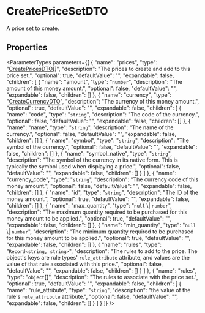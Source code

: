 
# CreatePriceSetDTO

A price set to create.

## Properties

<ParameterTypes parameters={[
  {
    "name": "prices",
    "type": "[CreatePricesDTO](types.CreatePricesDTO.mdx)[]",
    "description": "The prices to create and add to this price set.",
    "optional": true,
    "defaultValue": "",
    "expandable": false,
    "children": [
      {
        "name": "amount",
        "type": "`number`",
        "description": "The amount of this money amount.",
        "optional": false,
        "defaultValue": "",
        "expandable": false,
        "children": []
      },
      {
        "name": "currency",
        "type": "[CreateCurrencyDTO](types.CreateCurrencyDTO.mdx)",
        "description": "The currency of this money amount.",
        "optional": true,
        "defaultValue": "",
        "expandable": false,
        "children": [
          {
            "name": "code",
            "type": "`string`",
            "description": "The code of the currency.",
            "optional": false,
            "defaultValue": "",
            "expandable": false,
            "children": []
          },
          {
            "name": "name",
            "type": "`string`",
            "description": "The name of the currency.",
            "optional": false,
            "defaultValue": "",
            "expandable": false,
            "children": []
          },
          {
            "name": "symbol",
            "type": "`string`",
            "description": "The symbol of the currency.",
            "optional": false,
            "defaultValue": "",
            "expandable": false,
            "children": []
          },
          {
            "name": "symbol_native",
            "type": "`string`",
            "description": "The symbol of the currency in its native form. This is typically the symbol used when displaying a price.",
            "optional": false,
            "defaultValue": "",
            "expandable": false,
            "children": []
          }
        ]
      },
      {
        "name": "currency_code",
        "type": "`string`",
        "description": "The currency code of this money amount.",
        "optional": false,
        "defaultValue": "",
        "expandable": false,
        "children": []
      },
      {
        "name": "id",
        "type": "`string`",
        "description": "The ID of the money amount.",
        "optional": true,
        "defaultValue": "",
        "expandable": false,
        "children": []
      },
      {
        "name": "max_quantity",
        "type": "`null` \\| `number`",
        "description": "The maximum quantity required to be purchased for this money amount to be applied.",
        "optional": true,
        "defaultValue": "",
        "expandable": false,
        "children": []
      },
      {
        "name": "min_quantity",
        "type": "`null` \\| `number`",
        "description": "The minimum quantity required to be purchased for this money amount to be applied.",
        "optional": true,
        "defaultValue": "",
        "expandable": false,
        "children": []
      },
      {
        "name": "rules",
        "type": "`Record<string, string>`",
        "description": "The rules to add to the price. The object's keys are rule types' `rule_attribute` attribute, and values are the value of that rule associated with this price.",
        "optional": false,
        "defaultValue": "",
        "expandable": false,
        "children": []
      }
    ]
  },
  {
    "name": "rules",
    "type": "`object`[]",
    "description": "The rules to associate with the price set.",
    "optional": true,
    "defaultValue": "",
    "expandable": false,
    "children": [
      {
        "name": "rule_attribute",
        "type": "`string`",
        "description": "the value of the rule's `rule_attribute` attribute.",
        "optional": false,
        "defaultValue": "",
        "expandable": false,
        "children": []
      }
    ]
  }
]} />
